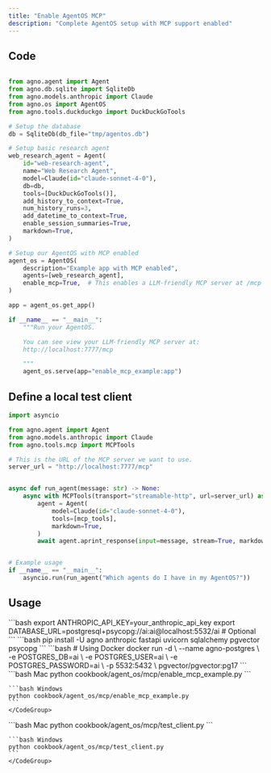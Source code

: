 ```yaml
---
title: "Enable AgentOS MCP"
description: "Complete AgentOS setup with MCP support enabled"
---
```


## Code

```python cookbook/agent_os/mcp/enable_mcp_example.py

from agno.agent import Agent
from agno.db.sqlite import SqliteDb
from agno.models.anthropic import Claude
from agno.os import AgentOS
from agno.tools.duckduckgo import DuckDuckGoTools

# Setup the database
db = SqliteDb(db_file="tmp/agentos.db")

# Setup basic research agent
web_research_agent = Agent(
    id="web-research-agent",
    name="Web Research Agent",
    model=Claude(id="claude-sonnet-4-0"),
    db=db,
    tools=[DuckDuckGoTools()],
    add_history_to_context=True,
    num_history_runs=3,
    add_datetime_to_context=True,
    enable_session_summaries=True,
    markdown=True,
)

# Setup our AgentOS with MCP enabled
agent_os = AgentOS(
    description="Example app with MCP enabled",
    agents=[web_research_agent],
    enable_mcp=True,  # This enables a LLM-friendly MCP server at /mcp
)

app = agent_os.get_app()

if __name__ == "__main__":
    """Run your AgentOS.

    You can see view your LLM-friendly MCP server at:
    http://localhost:7777/mcp

    """
    agent_os.serve(app="enable_mcp_example:app")
```

## Define a local test client

```python test_client.py
import asyncio

from agno.agent import Agent
from agno.models.anthropic import Claude
from agno.tools.mcp import MCPTools

# This is the URL of the MCP server we want to use.
server_url = "http://localhost:7777/mcp"


async def run_agent(message: str) -> None:
    async with MCPTools(transport="streamable-http", url=server_url) as mcp_tools:
        agent = Agent(
            model=Claude(id="claude-sonnet-4-0"),
            tools=[mcp_tools],
            markdown=True,
        )
        await agent.aprint_response(input=message, stream=True, markdown=True)


# Example usage
if __name__ == "__main__":
    asyncio.run(run_agent("Which agents do I have in my AgentOS?"))
```

## Usage

<Steps>
  <Snippet file="create-venv-step.mdx" />

  <Step title="Set Environment Variables">
    ```bash
    export ANTHROPIC_API_KEY=your_anthropic_api_key
    export DATABASE_URL=postgresql+psycopg://ai:ai@localhost:5532/ai  # Optional
    ```
  </Step>

  <Step title="Install libraries">
    ```bash
    pip install -U agno anthropic fastapi uvicorn sqlalchemy pgvector psycopg
    ```
  </Step>

  <Step title="Setup PostgreSQL Database">
    ```bash
    # Using Docker
    docker run -d \
      --name agno-postgres \
      -e POSTGRES_DB=ai \
      -e POSTGRES_USER=ai \
      -e POSTGRES_PASSWORD=ai \
      -p 5532:5432 \
      pgvector/pgvector:pg17
    ```
  </Step>

  <Step title="Run Server">
    <CodeGroup>
    ```bash Mac
    python cookbook/agent_os/mcp/enable_mcp_example.py
    ```

    ```bash Windows
    python cookbook/agent_os/mcp/enable_mcp_example.py
    ```
    </CodeGroup>
  </Step>
  <Step title="Run Test Client">
    <CodeGroup>
    ```bash Mac
    python cookbook/agent_os/mcp/test_client.py
    ```

    ```bash Windows
    python cookbook/agent_os/mcp/test_client.py
    ```
    </CodeGroup>
  </Step>
</Steps>
